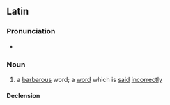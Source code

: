 ==Latin==

===Pronunciation===
* {{la-IPA|vōx barbara}}

===Noun===
{{la-noun|[[vōx]] [[barbarus|barbara]]|vōcis barbarae|f|third}}

# a [[barbarous]] word; a [[word]] which is [[said]] [[incorrect]]ly

====Declension====
{{la-ndecl|vōx<3.F> barbara<+>|title=<3> noun with <1> adjective.}}